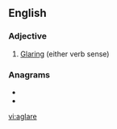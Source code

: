 ==English==

===Adjective===
{{en-adj|-}}

# {{lb|en|postpositive}} [[glare|Glar]]ing (either verb sense)

===Anagrams===
* {{l|en|alegar}}
* {{l|en|laager}}

[[vi:aglare]]